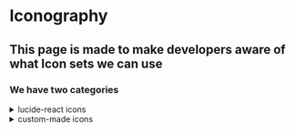 

<Meta title="Iconography" />

# Iconography

## This page is made to make developers aware of what Icon sets we can use

### We have two categories

<details>
  <summary>lucide-react icons</summary>
  
  #### how to use 
  ```jsx
  import { NAME_OF_ICON_FROM_HERE } from 'lucide-react'

  <NAME_OF_ICON_FROM_HERE />
  ```
  <IconGallery>
    {Object.entries(icons).map(([IconName, IconJSX]) => (
      <IconItem name={IconName} key={IconName}>
        <IconJSX />
      </IconItem>
    ))}
  </IconGallery>
</details>

<details>
  <summary>custom-made icons</summary>
  
  #### how to use 
  ```jsx
  import { Icons } from '@devlaunchers/components/src/assets'

  <Icons.NAME_OF_ICON_FROM_HERE />
  ```
  <IconGallery>
    {Object.entries(CustomIcons).map(([IconName, IconJSX]) => (
      <IconItem name={IconName} key={IconName}>
        <IconJSX />
      </IconItem>
    ))}
  </IconGallery>
</details>

